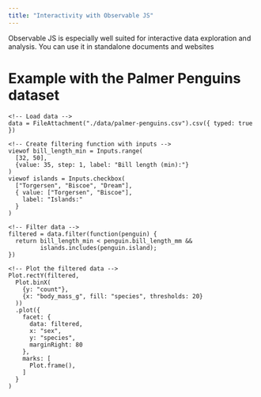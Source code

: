 ```yaml
---
title: "Interactivity with Observable JS"
---
```


Observable JS is especially well suited for interactive data exploration and analysis. You can use it in standalone documents and websites

# Example with the Palmer Penguins dataset

```ojs

<!-- Load data -->
data = FileAttachment("./data/palmer-penguins.csv").csv({ typed: true })

<!-- Create filtering function with inputs -->
viewof bill_length_min = Inputs.range(
  [32, 50], 
  {value: 35, step: 1, label: "Bill length (min):"}
)
viewof islands = Inputs.checkbox(
  ["Torgersen", "Biscoe", "Dream"], 
  { value: ["Torgersen", "Biscoe"], 
    label: "Islands:"
  }
)

<!-- Filter data -->
filtered = data.filter(function(penguin) {
  return bill_length_min < penguin.bill_length_mm &&
         islands.includes(penguin.island);
})

<!-- Plot the filtered data -->
Plot.rectY(filtered, 
  Plot.binX(
    {y: "count"}, 
    {x: "body_mass_g", fill: "species", thresholds: 20}
  ))
  .plot({
    facet: {
      data: filtered,
      x: "sex",
      y: "species",
      marginRight: 80
    },
    marks: [
      Plot.frame(),
    ]
  }
)
```
